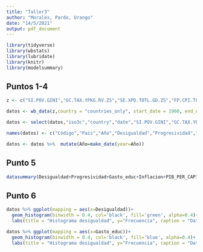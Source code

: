 ```yaml
---
title: "Taller3"
author: "Morales, Pardo, Urango"
date: "14/5/2021"
output: pdf_document
---
```


```r
library(tidyverse)
library(wbstats)
library(lubridate)
library(knitr)
library(modelsummary)

```

## Puntos 1-4

```r
z <- c("SI.POV.GINI","GC.TAX.YPKG.RV.ZS","SE.XPD.TOTL.GD.ZS","FP.CPI.TOTL.ZG","NY.GDP.PCAP.CD","SP.POP.TOTL")

datos <- wb_data(z,country = "countries_only", start_date = 1960, end_date = 2019)
```

```r
datos <- select(datos,"iso3c","country","date","SI.POV.GINI","GC.TAX.YPKG.RV.ZS","SE.XPD.TOTL.GD.ZS","FP.CPI.TOTL.ZG","NY.GDP.PCAP.CD","SP.POP.TOTL")

names(datos) <- c("Código","Pais","Año","Desigualdad","Progresividad","Gasto_educ","Inflacion","PIB_PER_CAPITA","Poblacion")
```

```r
datos <- datos %>%  mutate(Año=make_date(year=Año))
```

## Punto 5

```r
datasummary(Desigualdad+Progresividad+Gasto_educ+Inflacion+PIB_PER_CAPITA+Poblacion ~ Mean + SD+Median+Min+Max, data = datos)

```

## Punto 6

```r
datos %>% ggplot(mapping = aes(x=Desigualdad))+
  geom_histogram(binwidth = 0.4, col='black', fill='green', alpha=0.4)+
  labs(title = "Histograma desigualdad", y="Frecuencia", caption = "Datos Banco Mundial")
```
```r
datos %>% ggplot(mapping = aes(x=Gasto_educ))+
  geom_histogram(binwidth = 0.4, col='black', fill='blue', alpha=0.4)+
  labs(title = "Histograma desigualdad", y="Frecuencia", caption = "Datos Banco Mundial")

```

